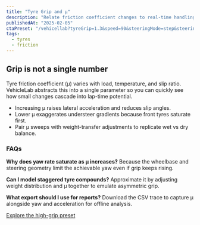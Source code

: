 ```yaml
---
title: "Tyre Grip and μ"
description: "Relate friction coefficient changes to real-time handling metrics."
publishedAt: "2025-02-05"
ctaPreset: "/vehicellab?tyreGrip=1.3&speed=90&steeringMode=step&steeringAmplitude=5&manoeuvre=skidpad"
tags:
  - tyres
  - friction
---
```


## Grip is not a single number

Tyre friction coefficient (μ) varies with load, temperature, and slip ratio. VehicleLab abstracts this into a single parameter so you can quickly see how
small changes cascade into lap-time potential.

- Increasing μ raises lateral acceleration and reduces slip angles.
- Lower μ exaggerates understeer gradients because front tyres saturate first.
- Pair μ sweeps with weight-transfer adjustments to replicate wet vs dry balance.

### FAQs

**Why does yaw rate saturate as μ increases?**
Because the wheelbase and steering geometry limit the achievable yaw even if grip keeps rising.

**Can I model staggered tyre compounds?**
Approximate it by adjusting weight distribution and μ together to emulate asymmetric grip.

**What export should I use for reports?**
Download the CSV trace to capture μ alongside yaw and acceleration for offline analysis.

[Explore the high-grip preset]({frontmatter.ctaPreset})
